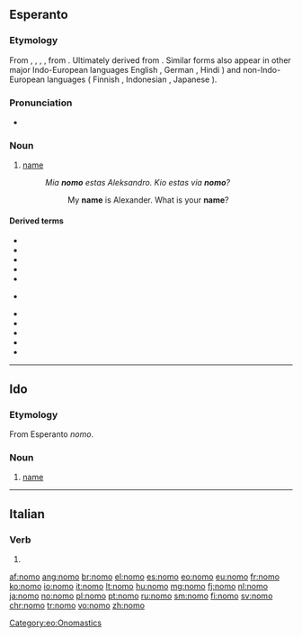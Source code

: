 {{also|nomò}}
==Esperanto==

===Etymology===
From {{etyl|fr|eo}} {{term|nom|lang=fr}}, {{etyl|it|eo}} {{term|nome|lang=it}}, {{etyl|pt|eo}} {{term|nome|lang=pt}}, {{etyl|es|eo}} {{term|nombre|lang=es}}, from {{etyl|la|eo}} {{term/t|la|nōmen}}. Ultimately derived from {{etyl|ine-pro|eo}} {{term/t|ine-pro|*h₁nómn̥||name}}. Similar forms also appear in other major Indo-European languages
English {{term|name|lang=en}}, German {{term|Name|lang=de}}, Hindi {{term|sc=Deva|नाम|tr=nām|lang=hi}}) and non-Indo-European languages ( Finnish {{term|nimi|lang=fi}}, Indonesian {{term|nama|lang=id}}, Japanese {{term|なまえ|tr=namae|lang=ja}} ).

===Pronunciation===
* {{IPA|/ˈnomo/|lang=eo}}

===Noun===
{{eo-noun}}

# [[name]]
#: ''Mia '''nomo''' estas Aleksandro. Kio estas via '''nomo'''?''
#:: My '''name''' is Alexander. What is your '''name'''?

====Derived terms====
{{top2}}
* {{l|eo|baptonomo|gloss=[[Christian name]]}}
* {{l|eo|familinomo|gloss=[[family name]]}}
* {{l|eo|kaŝnomo|gloss=name used to hide one's identity, [[pseudonym]]}}
* {{l|eo|kromnomo|gloss=[[cognomen]]}}
* {{l|eo|moknomo|gloss=a derogatory nickname}}
* {{l|eo|neformala}} {{l|eo|nomo|gloss=informal name, [[nickname]]}}
{{mid2}}
* {{l|eo|nomi|gloss=to name something}}
* {{l|eo|patronomo|gloss=[[patronym]]}}
* {{l|eo|samnoma|gloss=having the same name, [[homonymous]]}}
* {{l|eo|sennoma|gloss=nameless}}
* {{l|eo|ŝercnomo|gloss=a joking nickname}}
{{bottom}}

[[Category:eo:Onomastics]]
{{eo BRO|2}}
{{Universala Vortaro}}

----

==Ido==

===Etymology===
From Esperanto ''nomo''.

===Noun===
{{io-noun|nom}}

# [[name]]

----

==Italian==

===Verb===
{{head|it|verb form}}

# {{conjugation of|nomare||1|s|pres|ind|lang=it}}

[[af:nomo]]
[[ang:nomo]]
[[br:nomo]]
[[el:nomo]]
[[es:nomo]]
[[eo:nomo]]
[[eu:nomo]]
[[fr:nomo]]
[[ko:nomo]]
[[io:nomo]]
[[it:nomo]]
[[lt:nomo]]
[[hu:nomo]]
[[mg:nomo]]
[[fj:nomo]]
[[nl:nomo]]
[[ja:nomo]]
[[no:nomo]]
[[pl:nomo]]
[[pt:nomo]]
[[ru:nomo]]
[[sm:nomo]]
[[fi:nomo]]
[[sv:nomo]]
[[chr:nomo]]
[[tr:nomo]]
[[vo:nomo]]
[[zh:nomo]]